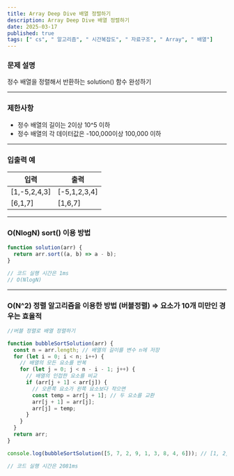 ```yaml
---
title: Array Deep Dive 배열 정렬하기
description: Array Deep Dive 배열 정렬하기
date: 2025-03-17
published: true
tags: [" cs", " 알고리즘", " 시간복잡도", " 자료구조", " Array", " 배열"]
---
```


### 문제 설명

정수 배열을 정렬해서 반환하는 solution() 함수 완성하기

---

### 제한사항

- 정수 배열의 길이는 2이상 10^5 이하
- 정수 배열의 각 데이터값은 -100,000이상 100,000 이하

---

### 입출력 예

| 입력         | 출력         |
| ------------ | ------------ |
| [1,-5,2,4,3] | [-5,1,2,3,4] |
| [6,1,7]      | [1,6,7]      |

---

### O(NlogN) sort() 이용 방법

```jsx
function solution(arr) {
  return arr.sort((a, b) => a - b);
}

// 코드 실행 시간은 1ms
// O(NlogN)
```

---

### O(N^2) 정렬 알고리즘을 이용한 방법 (버블정렬) ⇒ 요소가 10개 미만인 경우는 효율적

```jsx
//버블 정렬로 배열 정렬하기

function bubbleSortSolution(arr) {
  const n = arr.length; // 배열의 길이를 변수 n에 저장
  for (let i = 0; i < n; i++) {
    // 배열의 모든 요소를 반복
    for (let j = 0; j < n - i - 1; j++) {
      // 배열의 인접한 요소를 비교
      if (arr[j + 1] < arr[j]) {
        // 오른쪽 요소가 왼쪽 요소보다 작으면
        const temp = arr[j + 1]; // 두 요소를 교환
        arr[j + 1] = arr[j];
        arr[j] = temp;
      }
    }
  }
  return arr;
}

console.log(bubbleSortSolution([5, 7, 2, 9, 1, 3, 8, 4, 6])); // [1, 2, 3, 4, 5, 6, 7, 8, 9]

// 코드 실행 시간은 2081ms
```
